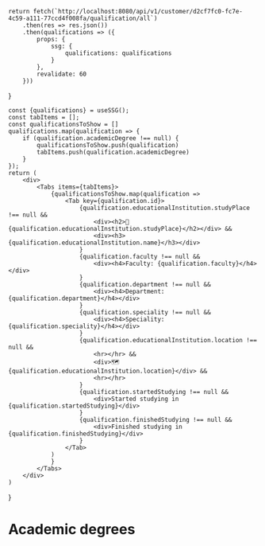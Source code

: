 
    return fetch(`http://localhost:8080/api/v1/customer/d2cf7fc0-fc7e-4c59-a111-77ccd4f008fa/qualification/all`)
        .then(res => res.json())
        .then(qualifications => ({
            props: {
                ssg: {
                    qualifications: qualifications
                }
            },
            revalidate: 60
        }))
}

    const {qualifications} = useSSG();
    const tabItems = [];
    const qualificationsToShow = []
    qualifications.map(qualification => {
        if (qualification.academicDegree !== null) {
            qualificationsToShow.push(qualification)
            tabItems.push(qualification.academicDegree)
        }
    });
    return (
        <div>
            <Tabs items={tabItems}>
                {qualificationsToShow.map(qualification =>
                    <Tab key={qualification.id}>
                        {qualification.educationalInstitution.studyPlace !== null &&
                            <div><h2>🏫 {qualification.educationalInstitution.studyPlace}</h2></div> &&
                            <div><h3>{qualification.educationalInstitution.name}</h3></div>
                        }
                        {qualification.faculty !== null &&
                            <div><h4>Faculty: {qualification.faculty}</h4></div>
                        }
                        {qualification.department !== null &&
                            <div><h4>Department: {qualification.department}</h4></div>
                        }
                        {qualification.speciality !== null &&
                            <div><h4>Speciality: {qualification.speciality}</h4></div>
                        }
                        {qualification.educationalInstitution.location !== null &&
                            <hr></hr> &&
                            <div>🗺 {qualification.educationalInstitution.location}</div> &&
                            <hr></hr>
                        }
                        {qualification.startedStudying !== null &&
                            <div>Started studying in {qualification.startedStudying}</div>
                        }
                        {qualification.finishedStudying !== null &&
                            <div>Finished studying in {qualification.finishedStudying}</div>
                        }
                    </Tab>
                )
                }
            </Tabs>
        </div>
    )
}

# Academic degrees

<AcademicDegrees/>